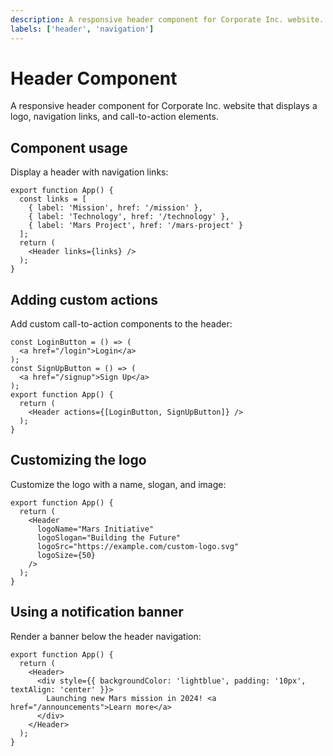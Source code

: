 ```yaml
---
description: A responsive header component for Corporate Inc. website.
labels: ['header', 'navigation']
---
```


# Header Component

A responsive header component for Corporate Inc. website that displays a logo, navigation links, and call-to-action elements.

## Component usage

Display a header with navigation links:

```tsx
export function App() {
  const links = [
    { label: 'Mission', href: '/mission' },
    { label: 'Technology', href: '/technology' },
    { label: 'Mars Project', href: '/mars-project' }
  ];
  return (
    <Header links={links} />
  );
}
```
## Adding custom actions
Add custom call-to-action components to the header:
```tsx
const LoginButton = () => (
  <a href="/login">Login</a>
);
const SignUpButton = () => (
  <a href="/signup">Sign Up</a>
);
export function App() {
  return (
    <Header actions={[LoginButton, SignUpButton]} />
  );
}
```
## Customizing the logo
Customize the logo with a name, slogan, and image:
```tsx
export function App() {
  return (
    <Header
      logoName="Mars Initiative"
      logoSlogan="Building the Future"
      logoSrc="https://example.com/custom-logo.svg"
      logoSize={50}
    />
  );
}
```
## Using a notification banner
Render a banner below the header navigation:
```tsx
export function App() {
  return (
    <Header>
      <div style={{ backgroundColor: 'lightblue', padding: '10px', textAlign: 'center' }}>
        Launching new Mars mission in 2024! <a href="/announcements">Learn more</a>
      </div>
    </Header>
  );
}